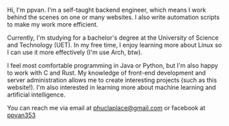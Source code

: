 Hi, I'm ppvan. I'm a self-taught backend engineer, which means I work behind the scenes on one or many websites. I also write automation scripts to make my work more efficient.

Currently, I'm studying for a bachelor's degree at the University of Science and Technology (UET). In my free time, I enjoy learning more about Linux so I can use it more effectively (I'm use Arch, btw).

I feel most comfortable programming in Java or Python, but I'm also happy to work with C and Rust. My knowledge of front-end development and server administration allows me to create interesting projects (such as this website!). I'm also interested in learning more about machine learning and artificial intelligence.

You can reach me via email at [phuclaplace@gmail.com](mailto:phuclaplace@gmail.com)
or facebook at [ppvan353](https://www.facebook.com/ppvan353)
